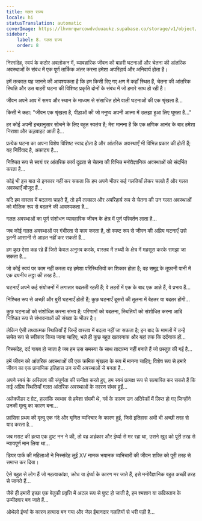 ```yaml
---
title: गलत राज्य
locale: hi
statusTranslation: automatic
coverImage: https://lhvmrqwrcowdvduuaukz.supabase.co/storage/v1/object/public/strapi-uploads/small_cover-tratado-de-psicologia-revolucionaria.webp-5e15e1cec4e0ebebcde5d7fc7565d8fd.webp
sidebar:
    label: 8. गलत राज्य
    order: 8
---
```

निस्संदेह, स्वयं के कठोर अवलोकन में, व्यावहारिक जीवन की बाहरी घटनाओं और चेतना की आंतरिक अवस्थाओं के संबंध में एक पूर्ण तार्किक अंतर करना हमेशा अपरिहार्य और अनिवार्य होता है।

हमें तत्काल यह जानने की आवश्यकता है कि हम किसी दिए गए क्षण में कहाँ स्थित हैं, चेतना की आंतरिक स्थिति और उस बाहरी घटना की विशिष्ट प्रकृति दोनों के संबंध में जो हमारे साथ हो रही है।

जीवन अपने आप में समय और स्थान के माध्यम से संसाधित होने वाली घटनाओं की एक श्रृंखला है...

किसी ने कहा: "जीवन एक श्रृंखला है, पीड़ाओं की जो मनुष्य अपनी आत्मा में उलझा हुआ लिए घूमता है..."

हर कोई अपनी इच्छानुसार सोचने के लिए बहुत स्वतंत्र है; मेरा मानना है कि एक क्षणिक आनंद के बाद हमेशा निराशा और कड़वाहट आती है...

प्रत्येक घटना का अपना विशेष विशिष्ट स्वाद होता है और आंतरिक अवस्थाएँ भी विभिन्न प्रकार की होती हैं; यह निर्विवाद है, अकाट्य है...

निश्चित रूप से स्वयं पर आंतरिक कार्य दृढ़ता से चेतना की विभिन्न मनोवैज्ञानिक अवस्थाओं को संदर्भित करता है...

कोई भी इस बात से इनकार नहीं कर सकता कि हम अपने भीतर कई गलतियाँ लेकर चलते हैं और गलत अवस्थाएँ मौजूद हैं...

यदि हम वास्तव में बदलना चाहते हैं, तो हमें तत्काल और अपरिहार्य रूप से चेतना की उन गलत अवस्थाओं को मौलिक रूप से बदलने की आवश्यकता है...

गलत अवस्थाओं का पूर्ण संशोधन व्यावहारिक जीवन के क्षेत्र में पूर्ण परिवर्तन लाता है...

जब कोई गलत अवस्थाओं पर गंभीरता से काम करता है, तो स्पष्ट रूप से जीवन की अप्रिय घटनाएँ उसे इतनी आसानी से आहत नहीं कर सकती हैं...

हम कुछ ऐसा कह रहे हैं जिसे केवल अनुभव करके, वास्तव में तथ्यों के क्षेत्र में महसूस करके समझा जा सकता है...

जो कोई स्वयं पर काम नहीं करता वह हमेशा परिस्थितियों का शिकार होता है; वह समुद्र के तूफानी पानी में एक दयनीय लट्ठा की तरह है...

घटनाएँ अपने कई संयोजनों में लगातार बदलती रहती हैं; वे लहरों में एक के बाद एक आते हैं, वे प्रभाव हैं...

निश्चित रूप से अच्छी और बुरी घटनाएँ होती हैं; कुछ घटनाएँ दूसरों की तुलना में बेहतर या बदतर होंगी...

कुछ घटनाओं को संशोधित करना संभव है; परिणामों को बदलना, स्थितियों को संशोधित करना आदि निश्चित रूप से संभावनाओं की संख्या के भीतर है।

लेकिन ऐसी तथ्यात्मक स्थितियाँ हैं जिन्हें वास्तव में बदला नहीं जा सकता है; इन बाद के मामलों में उन्हें सचेत रूप से स्वीकार किया जाना चाहिए, भले ही कुछ बहुत खतरनाक और यहां तक कि दर्दनाक हों...

निस्संदेह, दर्द गायब हो जाता है जब हम उस समस्या के साथ तादात्म्य नहीं बनाते हैं जो प्रस्तुत की गई है...

हमें जीवन को आंतरिक अवस्थाओं की एक क्रमिक श्रृंखला के रूप में मानना चाहिए; विशेष रूप से हमारे जीवन का एक प्रामाणिक इतिहास उन सभी अवस्थाओं से बनता है...

अपने स्वयं के अस्तित्व की संपूर्णता की समीक्षा करते हुए, हम स्वयं प्रत्यक्ष रूप से सत्यापित कर सकते हैं कि कई अप्रिय स्थितियाँ गलत आंतरिक अवस्थाओं के कारण संभव हुईं...

अलेक्जेंडर द ग्रेट, हालांकि स्वभाव से हमेशा संयमी थे, गर्व के कारण उन अतिरेकों में लिप्त हो गए जिन्होंने उनकी मृत्यु का कारण बना...

फ्रांसिस प्रथम की मृत्यु एक गंदे और घृणित व्यभिचार के कारण हुई, जिसे इतिहास अभी भी अच्छी तरह से याद करता है...

जब मराट की हत्या एक दुष्ट नन ने की, तो वह अहंकार और ईर्ष्या से मर रहा था, उसने खुद को पूरी तरह से न्यायपूर्ण मान लिया था...

डियर पार्क की महिलाओं ने निस्संदेह लुई XV नामक भयानक व्यभिचारी की जीवन शक्ति को पूरी तरह से समाप्त कर दिया।

ऐसे बहुत से लोग हैं जो महत्वाकांक्षा, क्रोध या ईर्ष्या के कारण मर जाते हैं, इसे मनोवैज्ञानिक बहुत अच्छी तरह से जानते हैं...

जैसे ही हमारी इच्छा एक बेतुकी प्रवृत्ति में अटल रूप से पुष्ट हो जाती है, हम श्मशान या कब्रिस्तान के उम्मीदवार बन जाते हैं...

ओथेलो ईर्ष्या के कारण हत्यारा बन गया और जेल ईमानदार गलतियों से भरी पड़ी है...

